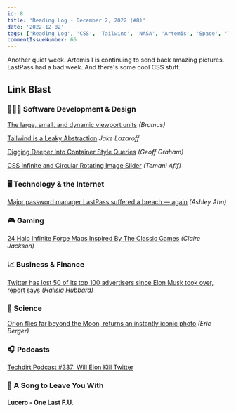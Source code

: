 ```yaml
---
id: 8
title: 'Reading Log - December 2, 2022 (#8)'
date: '2022-12-02'
tags: ['Reading Log', 'CSS', 'Tailwind', 'NASA', 'Artemis', 'Space', 'Twitter', 'Halo']
commentIssueNumber: 66
---
```


Another quiet week. Artemis I is continuing to send back amazing pictures. LastPass had a bad week. And there's some cool CSS stuff.

## Link Blast

### 👨🏼‍💻 Software Development & Design

[The large, small, and dynamic viewport units](https://web.dev/viewport-units/) _(Bramus)_

[Tailwind is a Leaky Abstraction](https://jakelazaroff.com/words/tailwind-is-a-leaky-abstraction/) _Jake Lazaroff_

[Digging Deeper Into Container Style Queries](https://css-tricks.com/digging-deeper-into-container-style-queries/) _(Geoff Graham)_

[CSS Infinite and Circular Rotating Image Slider](https://css-tricks.com/css-only-infinite-and-circular-image-slider/) _(Temani Afif)_

### 🖥 Technology & the Internet

[Major password manager LastPass suffered a breach — again](https://www.npr.org/2022/12/01/1140076375/major-password-manager-lastpass-suffered-a-breach-again) _(Ashley Ahn)_

### 🎮 Gaming

[24 Halo Infinite Forge Maps Inspired By The Classic Games](https://kotaku.com/halo-infinite-forge-classic-maps-blood-gulch-1849838429) _(Claire Jackson)_

### 📈 Business & Finance

[Twitter has lost 50 of its top 100 advertisers since Elon Musk took over, report says](https://www.npr.org/2022/11/25/1139180002/twitter-loses-50-top-advertisers-elon-musk) *(Halisia Hubbard)*

### 🔬 Science

[Orion flies far beyond the Moon, returns an instantly iconic photo](https://arstechnica.com/science/2022/11/orion-flies-far-beyond-the-moon-returns-an-instantly-iconic-photo/) _(Eric Berger)_

### 🎧 Podcasts

[Techdirt Podcast #337: Will Elon Kill Twitter](https://www.techdirt.com/2022/11/23/techdirt-podcast-episode-337-will-elon-kill-twitter/)

### 🎵 A Song to Leave You With

#### Lucero - One Last F.U.

<YouTubeEmbed
    id="0TwVOs8erh0"
    title="Lucero - One Last F.U."
/>
